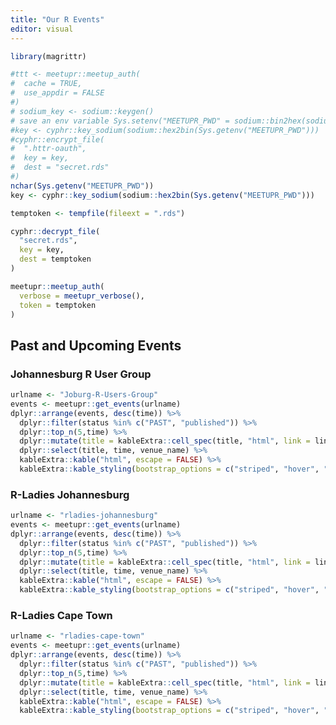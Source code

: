 ```yaml
---
title: "Our R Events"
editor: visual
---
```


```r
library(magrittr)

#ttt <- meetupr::meetup_auth(
#  cache = TRUE,
#  use_appdir = FALSE
#)
# sodium_key <- sodium::keygen()
# save an env variable Sys.setenv("MEETUPR_PWD" = sodium::bin2hex(sodium_key))
#key <- cyphr::key_sodium(sodium::hex2bin(Sys.getenv("MEETUPR_PWD")))
#cyphr::encrypt_file(
#  ".httr-oauth",
#  key = key,
#  dest = "secret.rds"
#)
nchar(Sys.getenv("MEETUPR_PWD"))
key <- cyphr::key_sodium(sodium::hex2bin(Sys.getenv("MEETUPR_PWD")))

temptoken <- tempfile(fileext = ".rds")

cyphr::decrypt_file(
  "secret.rds",
  key = key,
  dest = temptoken
)

meetupr::meetup_auth(
  verbose = meetupr_verbose(),
  token = temptoken
)

```

## Past and Upcoming Events

### Johannesburg R User Group

```r
urlname <- "Joburg-R-Users-Group"
events <- meetupr::get_events(urlname)
dplyr::arrange(events, desc(time)) %>%
  dplyr::filter(status %in% c("PAST", "published")) %>%
  dplyr::top_n(5,time) %>% 
  dplyr::mutate(title = kableExtra::cell_spec(title, "html", link = link)) %>% 
  dplyr::select(title, time, venue_name) %>%
  kableExtra::kable("html", escape = FALSE) %>%
  kableExtra::kable_styling(bootstrap_options = c("striped", "hover", "condensed", "responsive"))
```

### R-Ladies Johannesburg

```r
urlname <- "rladies-johannesburg"
events <- meetupr::get_events(urlname)
dplyr::arrange(events, desc(time)) %>%
  dplyr::filter(status %in% c("PAST", "published")) %>%
  dplyr::top_n(5,time) %>% 
  dplyr::mutate(title = kableExtra::cell_spec(title, "html", link = link)) %>% 
  dplyr::select(title, time, venue_name) %>%
  kableExtra::kable("html", escape = FALSE) %>%
  kableExtra::kable_styling(bootstrap_options = c("striped", "hover", "condensed", "responsive"))
```

### R-Ladies Cape Town

```r
urlname <- "rladies-cape-town"
events <- meetupr::get_events(urlname)
dplyr::arrange(events, desc(time)) %>%
  dplyr::filter(status %in% c("PAST", "published")) %>%
  dplyr::top_n(5,time) %>% 
  dplyr::mutate(title = kableExtra::cell_spec(title, "html", link = link)) %>% 
  dplyr::select(title, time, venue_name) %>%
  kableExtra::kable("html", escape = FALSE) %>%
  kableExtra::kable_styling(bootstrap_options = c("striped", "hover", "condensed", "responsive"))
```
